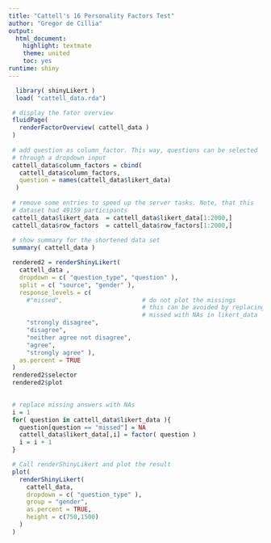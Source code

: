 ```yaml
---
title: "Cattell's 16 Personality Factors Test"
author: "Gregor de Cillia"
output: 
  html_document: 
    highlight: textmate
    theme: united
    toc: yes
runtime: shiny
---
```


```r
  library( shinyLikert )
  load( "cattell_data.rda")
```

```r
 # display the fator overview
 fluidPage(
   renderFactorOverview( cattell_data )
 )
 
 # add question as column_factor. This way, questions can be selected
 # through a dropdown input
 cattell_data$column_factors = cbind( 
   cattell_data$column_factors,
   question = names(cattell_data$likert_data)
  )
 
 # remove some entries to speed up the server tasks. Note, that this
 # dataset had 49159 participants
 cattell_data$likert_data  = cattell_data$likert_data[1:2000,]
 cattell_data$row_factors  = cattell_data$row_factors[1:2000,]
 
 # show summary for the shortened data set
 summary( cattell_data )

 rendered2 = renderShinyLikert(
   cattell_data , 
   dropdown = c( "question_type", "question" ),
   split = c( "source", "gender" ),
   response_levels = c( 
     #"missed",                      # do not plot the missings
                                     # this can be avoided by replacing
                                     # missed with NAs in likert_data
     "strongly disagree", 
     "disagree", 
     "neither agree not disagree", 
     "agree", 
     "strongly agree" ),
   as.percent = TRUE
 )
 rendered2$selector
 rendered2$plot 
 
```

```r
 # replace missing answers with NAs
 i = 1
 for( question in cattell_data$likert_data ){
   question[question == "missed"] = NA
   cattell_data$likert_data[,i] = factor( question )
   i = i + 1
 }

 # Call renderShinyLikert and plot the result
 plot(
   renderShinyLikert(
     cattell_data,
     dropdown = c( "question_type" ),
     group = "gender",
     as.percent = TRUE,
     height = c(750,1500)
   )
 )
```
